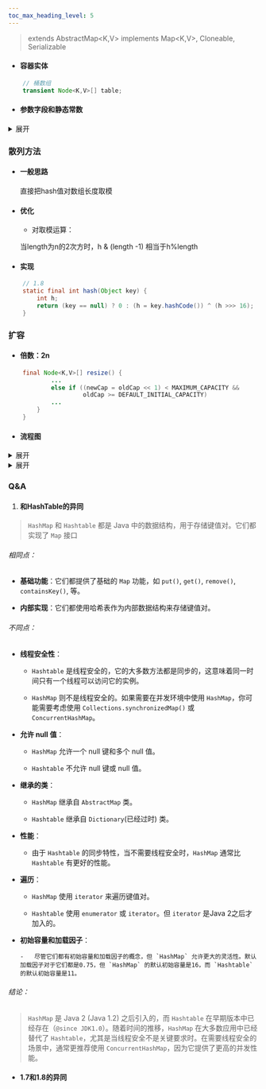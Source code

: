 ```yaml
---
toc_max_heading_level: 5
---
```


> extends AbstractMap\<K,V> implements Map\<K,V>, Cloneable, Serializable

* #### 容器实体

```java
    // 桶数组
    transient Node<K,V>[] table;
  ```



* #### 参数字段和静态常数

<details>

  <summary>展开</summary>


  * ###### loadFactor

    * 负载因子，默认0.75

    * 负载因子越高时间效率越低，空间效率越高

    * 表示预期的每个桶的元素的平均数量

    * 因为hash会发生碰撞、分布不均匀，如果这个值接近1，那就说明有些桶的元素大于1，需要用到链表或者树，查询效率就不是O(1)了

  * ###### tableLength

    * 桶数组（表）的长度

  * ###### threshold

    * 当前允许最大的容量（节点的个数）：tableLength*loadFactor

  * ###### size

    * 键值对，节点个数

  * ######  modCount

    * 记录HashMap内部结构发生变化的次数

  * ###### DEFAULT_LOAD_FACTOR = 0.75f

    * 默认负载因子，当元素个数大于0.75*桶长度时扩容

  * ###### TREEIFY_THRESHOLD = 8

    * 链表树化的阈值，大于8树化

  * ###### DEFAULT_INITIAL_CAPACITY = 1 \<< 4; // aka 16

    * 初始化的桶长度

  * ######  MIN_TREEIFY_CAPACITY = 64;

    * 最小树化容量，树化时如果桶长度\<64要先扩容，不树化

</details>


### 散列方法


* #### 一般思路


  直接把hash值对数组长度取模


* #### 优化


  * 对取模运算：


  当length为n的2次方时，h & (length -1) 相当于h%length


* #### 实现


```java
    // 1.8
    static final int hash(Object key) {
        int h;
        return (key == null) ? 0 : (h = key.hashCode()) ^ (h >>> 16);
    }
```


### 扩容


* #### 倍数：2n
```java
    final Node<K,V>[] resize() {
            ...
            else if ((newCap = oldCap << 1) < MAXIMUM_CAPACITY &&
                     oldCap >= DEFAULT_INITIAL_CAPACITY)
            ...
        }
    }
```

* #### 流程图
<details>

  <summary>展开</summary>

```mermaid
graph TD
    A[开始resize]
    B[设置新桶数组容量和新的扩容阈值]
    C[将新容量设为当前容量的两倍]
    D[当前容量已达最大,结束resize]
    E[使用新的容量创建新的节点数组]
    F[遍历旧数组中的每个桶]
    G{每个桶中的元素}
    H[重新计算哈希值确定在新数组中的位置]
    I[将元素放入新数组对应位置]
    J[更新HashMap属性]
    K[结束resize]

    A --> B
    B -- 是 --> C
    B -- 否 --> D
    C --> E
    E --> F
    F --> G
    G --> H
    H --> I
    I --> J
    J --> K

```
</details>

<details>
    <summary>展开</summary>

* ### 源码
```java
    /**
     * @from 1.8
     * Initializes or doubles table size.  If null, allocates in
     * accord with initial capacity target held in field threshold.
     * Otherwise, because we are using power-of-two expansion, the
     * elements from each bin must either stay at same index, or move
     * with a power of two offset in the new table.
     *
     * @return the table
     */
    final Node<K,V>[] resize() {
        // 先确定下来 newCap 和 newThr
        // newCap:扩容之后table数组大小
        // newThr:下次需要扩容table时数组大小 (new threshold)
        Node<K,V>[] oldTab = table;
        int oldCap = (oldTab == null) ? 0 : oldTab.length;
        int oldThr = threshold;
        int newCap, newThr = 0;
        if (oldCap > 0) {
            if (oldCap >= MAXIMUM_CAPACITY) {
                threshold = Integer.MAX_VALUE;
                return oldTab;
            }
            else if ((newCap = oldCap << 1) < MAXIMUM_CAPACITY &&
                     oldCap >= DEFAULT_INITIAL_CAPACITY)
                newThr = oldThr << 1; // double threshold
        }
        else if (oldThr > 0) // initial capacity was placed in threshold
            newCap = oldThr;
        else {               // zero initial threshold signifies using defaults
            newCap = DEFAULT_INITIAL_CAPACITY;
            newThr = (int)(DEFAULT_LOAD_FACTOR * DEFAULT_INITIAL_CAPACITY);
        }
        if (newThr == 0) {
            float ft = (float)newCap * loadFactor;
            newThr = (newCap < MAXIMUM_CAPACITY && ft < (float)MAXIMUM_CAPACITY ?
                      (int)ft : Integer.MAX_VALUE);
        }
        threshold = newThr;
        @SuppressWarnings({"rawtypes","unchecked"})
        Node<K,V>[] newTab = (Node<K,V>[])new Node[newCap];
        table = newTab;
        if (oldTab != null) {
            for (int j = 0; j < oldCap; ++j) {
                Node<K,V> e;
                if ((e = oldTab[j]) != null) {
                    oldTab[j] = null;
                    if (e.next == null)
                        newTab[e.hash & (newCap - 1)] = e;
                    else if (e instanceof TreeNode)
                        ((TreeNode<K,V>)e).split(this, newTab, j, oldCap);
                    else { // preserve order
                        Node<K,V> loHead = null, loTail = null;
                        Node<K,V> hiHead = null, hiTail = null;
                        Node<K,V> next;
                        do {
                            next = e.next;
                            if ((e.hash & oldCap) == 0) {
                                if (loTail == null)
                                    loHead = e;
                                else
                                    loTail.next = e;
                                loTail = e;
                            }
                            else {
                                if (hiTail == null)
                                    hiHead = e;
                                else
                                    hiTail.next = e;
                                hiTail = e;
                            }
                        } while ((e = next) != null);
                        if (loTail != null) {
                            loTail.next = null;
                            newTab[j] = loHead;
                        }
                        if (hiTail != null) {
                            hiTail.next = null;
                            newTab[j + oldCap] = hiHead;
                        }
                    }
                }
            }
        }
        return newTab;
    }
```

</details>

### Q&A


1. #### 和HashTable的异同



  > `HashMap` 和 `Hashtable` 都是 Java 中的数据结构，用于存储键值对。它们都实现了 `Map` 接口



###### 相同点：



*  **基础功能**：它们都提供了基础的 `Map` 功能，如 `put()`, `get()`, `remove()`, `containsKey()`, 等。



*  **内部实现**：它们都使用哈希表作为内部数据结构来存储键值对。




###### 不同点：



*  **线程安全性**：


   -   `Hashtable` 是线程安全的，它的大多数方法都是同步的，这意味着同一时间只有一个线程可以访问它的实例。


   -   `HashMap` 则不是线程安全的。如果需要在并发环境中使用 `HashMap`，你可能需要考虑使用 `Collections.synchronizedMap()` 或 `ConcurrentHashMap`。


*  **允许 null 值**：


   -   `HashMap` 允许一个 null 键和多个 null 值。


   -   `Hashtable` 不允许 null 键或 null 值。


*  **继承的类**：


   -   `HashMap` 继承自 `AbstractMap` 类。


   -   `Hashtable` 继承自 `Dictionary`(已经过时) 类。


*  **性能**：


   -   由于 `Hashtable` 的同步特性，当不需要线程安全时，`HashMap` 通常比 `Hashtable` 有更好的性能。


*  **遍历**：


   -   `HashMap` 使用 `iterator` 来遍历键值对。


   -   `Hashtable` 使用 `enumerator` 或 `iterator`。但 `iterator` 是Java 2之后才加入的。


* **初始容量和加载因子**：


      -   尽管它们都有初始容量和加载因子的概念，但 `HashMap` 允许更大的灵活性。默认加载因子对于它们都是0.75，但 `HashMap` 的默认初始容量是16，而 `Hashtable` 的默认初始容量是11。


###### 结论：


>  `HashMap` 是 Java 2 (Java 1.2) 之后引入的，而 `Hashtable` 在早期版本中已经存在（`@since JDK1.0`）。随着时间的推移，`HashMap` 在大多数应用中已经替代了 `Hashtable`，尤其是当线程安全不是关键要求时。在需要线程安全的场景中，通常更推荐使用 `ConcurrentHashMap`，因为它提供了更高的并发性能。




* #### 1.7和1.8的异同


